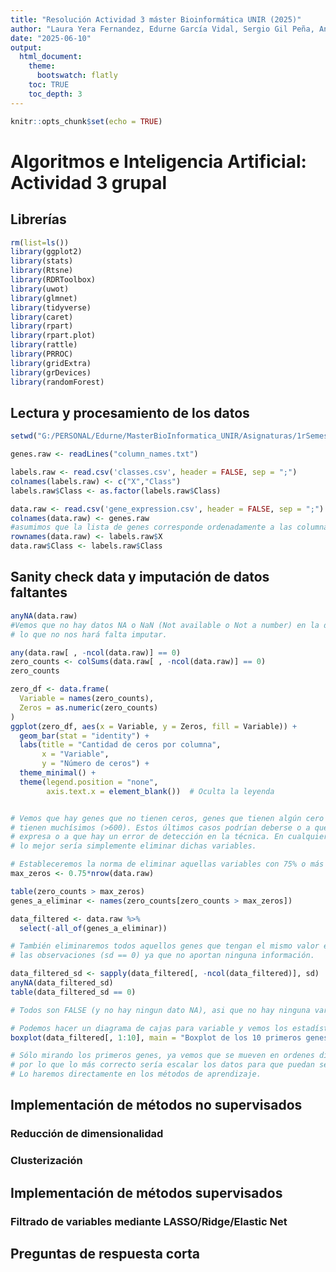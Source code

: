 ---
title: "Resolución Actividad 3 máster Bioinformática UNIR (2025)"
author: "Laura Yera Fernandez, Edurne García Vidal, Sergio Gil Peña, Ander López Imas"
date: "2025-06-10"
output:
  html_document:
    theme:
      bootswatch: flatly
    toc: TRUE
    toc_depth: 3
---

```{r setup, include=FALSE}
knitr::opts_chunk$set(echo = TRUE)
```

# Algoritmos e Inteligencia Artificial: Actividad 3 grupal

## Librerías

```{r warning = FALSE, message = FALSE}
rm(list=ls())
library(ggplot2)
library(stats)
library(Rtsne)
library(RDRToolbox)
library(uwot)
library(glmnet)
library(tidyverse)
library(caret)
library(rpart)
library(rpart.plot)
library(rattle)
library(PRROC)
library(gridExtra)
library(grDevices)
library(randomForest)
```

## Lectura y procesamiento de los datos

```{r}
setwd("G:/PERSONAL/Edurne/MasterBioInformatica_UNIR/Asignaturas/1rSemestre_AlgoritmoseInteligenciaArtificial/Actividad3")

genes.raw <- readLines("column_names.txt")

labels.raw <- read.csv('classes.csv', header = FALSE, sep = ";")
colnames(labels.raw) <- c("X","Class")
labels.raw$Class <- as.factor(labels.raw$Class)

data.raw <- read.csv('gene_expression.csv', header = FALSE, sep = ";")
colnames(data.raw) <- genes.raw 
#asumimos que la lista de genes corresponde ordenadamente a las columnas de los datos de la expresión de genes, si no quisieramos relacionarlo deberiamos escribir este código colnames(data.raw) <- paste0("gene_", c(1:500))
rownames(data.raw) <- labels.raw$X
data.raw$Class <- labels.raw$Class
```

## Sanity check data y imputación de datos faltantes

```{r}
anyNA(data.raw) 
#Vemos que no hay datos NA o NaN (Not available o Not a number) en la data, por 
# lo que no nos hará falta imputar.

any(data.raw[ , -ncol(data.raw)] == 0)
zero_counts <- colSums(data.raw[ , -ncol(data.raw)] == 0)
zero_counts

zero_df <- data.frame(
  Variable = names(zero_counts),
  Zeros = as.numeric(zero_counts)
)
ggplot(zero_df, aes(x = Variable, y = Zeros, fill = Variable)) +
  geom_bar(stat = "identity") +
  labs(title = "Cantidad de ceros por columna",
       x = "Variable",
       y = "Número de ceros") +
  theme_minimal() +
  theme(legend.position = "none", 
        axis.text.x = element_blank())  # Oculta la leyenda


# Vemos que hay genes que no tienen ceros, genes que tienen algún cero y genes que 
# tienen muchísimos (>600). Estos últimos casos podrían deberse o a que el gen no se
# expresa o a que hay un error de detección en la técnica. En cualquiera de los casos,
# lo mejor sería simplemente eliminar dichas variables. 

# Estableceremos la norma de eliminar aquellas variables con 75% o más de ceros.
max_zeros <- 0.75*nrow(data.raw)

table(zero_counts > max_zeros)
genes_a_eliminar <- names(zero_counts[zero_counts > max_zeros])

data_filtered <- data.raw %>%
  select(-all_of(genes_a_eliminar))

# También eliminaremos todos aquellos genes que tengan el mismo valor en todas
# las observaciones (sd == 0) ya que no aportan ninguna información.

data_filtered_sd <- sapply(data_filtered[, -ncol(data_filtered)], sd)
anyNA(data_filtered_sd)
table(data_filtered_sd == 0)

# Todos son FALSE (y no hay ningun dato NA), asi que no hay ninguna variable con SD == 0.

# Podemos hacer un diagrama de cajas para variable y vemos los estadísticos y outliers
boxplot(data_filtered[, 1:10], main = "Boxplot de los 10 primeros genes")

# Sólo mirando los primeros genes, ya vemos que se mueven en ordenes distintos, 
# por lo que lo más correcto sería escalar los datos para que puedan ser comparables.
# Lo haremos directamente en los métodos de aprendizaje.
```


## Implementación de métodos no supervisados

### Reducción de dimensionalidad

### Clusterización

## Implementación de métodos supervisados

### Filtrado de variables mediante LASSO/Ridge/Elastic Net

## Preguntas de respuesta corta




